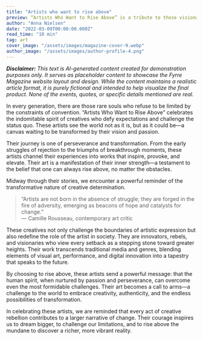 ```yaml
---
title: "Artists who want to rise above"
preview: “Artists Who Want to Rise Above” is a tribute to those visionaries who defy convention and push the boundaries of creativity. This article delves into the inspiring journeys of artists who refuse to be confined by tradition, who transform obstacles into opportunities, and whose relentless passion drives them to transcend the ordinary. Discover how they harness creativity as a means of personal and cultural revolution.
author: "Anna Nielsen"
date: "2022-03-09T00:00:00.000Z"
read_time: "10 min"
tag: art
cover_image: "/assets/images/magazine-cover-9.webp"
author_image: "/assets/images/author-profile-4.png"
---
```


_**Disclaimer:** This text is AI-generated content created for demonstration purposes only. It serves as placeholder content to showcase the Fyrre Magazine website layout and design. While the content maintains a realistic article format, it is purely fictional and intended to help visualize the final product. None of the events, quotes, or specific details mentioned are real._

In every generation, there are those rare souls who refuse to be limited by the constraints of convention. “Artists Who Want to Rise Above” celebrates the indomitable spirit of creatives who defy expectations and challenge the status quo. These artists see the world not as it is, but as it could be—a canvas waiting to be transformed by their vision and passion.

Their journey is one of perseverance and transformation. From the early struggles of rejection to the triumphs of breakthrough moments, these artists channel their experiences into works that inspire, provoke, and elevate. Their art is a manifestation of their inner strength—a testament to the belief that one can always rise above, no matter the obstacles.

Midway through their stories, we encounter a powerful reminder of the transformative nature of creative determination.

> “Artists are not born in the absence of struggle; they are forged in the fire of adversity, emerging as beacons of hope and catalysts for change.”  
> — Camille Rousseau, contemporary art critic

These creatives not only challenge the boundaries of artistic expression but also redefine the role of the artist in society. They are innovators, rebels, and visionaries who view every setback as a stepping stone toward greater heights. Their work transcends traditional media and genres, blending elements of visual art, performance, and digital innovation into a tapestry that speaks to the future.

By choosing to rise above, these artists send a powerful message: that the human spirit, when nurtured by passion and perseverance, can overcome even the most formidable challenges. Their art becomes a call to arms—a challenge to the world to embrace creativity, authenticity, and the endless possibilities of transformation.

In celebrating these artists, we are reminded that every act of creative rebellion contributes to a larger narrative of change. Their courage inspires us to dream bigger, to challenge our limitations, and to rise above the mundane to discover a richer, more vibrant reality.

